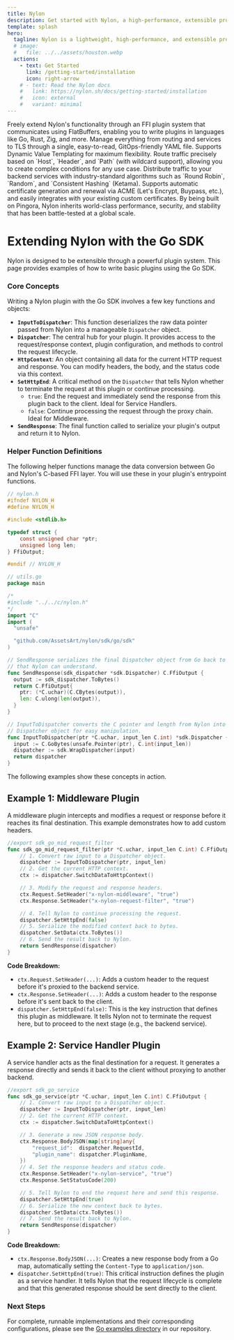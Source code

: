 ```yaml
---
title: Nylon
description: Get started with Nylon, a high-performance, extensible proxy server.
template: splash
hero:
  tagline: Nylon is a lightweight, high-performance, and extensible proxy server built on top of the robust Cloudflare Pingora framework. Designed for modern infrastructure.
  # image:
  #   file: ../../assets/houston.webp
  actions:
    - text: Get Started
      link: /getting-started/installation
      icon: right-arrow
    # - text: Read the Nylon docs
    #   link: https://nylon.sh/docs/getting-started/installation
    #   icon: external
    #   variant: minimal
---
```


<div class="lp-cta-card">
  <Card title="Install Nylon" icon="rocket">
    <InstallBlock />
  </Card>
</div>

<CardGrid>
  <Card title="Flexible Plugin System" icon="puzzle">
    Freely extend Nylon's functionality through an FFI plugin system that communicates using FlatBuffers, enabling you to write plugins in languages like Go, Rust, Zig, and more.
  </Card>
  <Card title="Declarative Configuration" icon="document">
    Manage everything from routing and services to TLS through a single, easy-to-read, GitOps-friendly YAML file. Supports Dynamic Value Templating for maximum flexibility.
  </Card>
  <Card title="Advanced Routing" icon="seti:pipeline">
    Route traffic precisely based on `Host`, `Header`, and `Path` (with wildcard support), allowing you to create complex conditions for any use case.
  </Card>
  <Card title="Load Balancing" icon="seti:puppet">
    Distribute traffic to your backend services with industry-standard algorithms such as `Round Robin`, `Random`, and `Consistent Hashing` (Ketama).
  </Card>
  <Card title="Automatic TLS Management" icon="seti:lock">
    Supports automatic certificate generation and renewal via ACME (Let's Encrypt, Buypass, etc.), and easily integrates with your existing custom certificates.
  </Card>
  <Card title="Built on Pingora" icon="cloudflare">
    By being built on Pingora, Nylon inherits world-class performance, security, and stability that has been battle-tested at a global scale.
  </Card>
</CardGrid>

# Extending Nylon with the Go SDK

Nylon is designed to be extensible through a powerful plugin system. This page provides examples of how to write basic plugins using the Go SDK.

### Core Concepts

Writing a Nylon plugin with the Go SDK involves a few key functions and objects:

* **`InputToDispatcher`**: This function deserializes the raw data pointer passed from Nylon into a manageable `Dispatcher` object.
* **`Dispatcher`**: The central hub for your plugin. It provides access to the request/response context, plugin configuration, and methods to control the request lifecycle.
* **`HttpContext`**: An object containing all data for the current HTTP request and response. You can modify headers, the body, and the status code via this context.
* **`SetHttpEnd`**: A critical method on the `Dispatcher` that tells Nylon whether to terminate the request at this plugin or continue processing.
    * `true`: End the request and immediately send the response from this plugin back to the client. Ideal for Service Handlers.
    * `false`: Continue processing the request through the proxy chain. Ideal for Middleware.
* **`SendResponse`**: The final function called to serialize your plugin's output and return it to Nylon.

### Helper Function Definitions

The following helper functions manage the data conversion between Go and Nylon's C-based FFI layer. You will use these in your plugin's entrypoint functions.

```C
// nylon.h
#ifndef NYLON_H
#define NYLON_H

#include <stdlib.h>

typedef struct {
    const unsigned char *ptr;
    unsigned long len;
} FfiOutput;

#endif // NYLON_H
```

```go
// utils.go
package main

/*
#include "../../c/nylon.h"
*/
import "C"
import (
  "unsafe"

  "github.com/AssetsArt/nylon/sdk/go/sdk"
)

// SendResponse serializes the final Dispatcher object from Go back to a C pointer
// that Nylon can understand.
func SendResponse(sdk_dispatcher *sdk.Dispatcher) C.FfiOutput {
  output := sdk_dispatcher.ToBytes()
  return C.FfiOutput{
    ptr: (*C.uchar)(C.CBytes(output)),
    len: C.ulong(len(output)),
  }
}

// InputToDispatcher converts the C pointer and length from Nylon into a Go-native
// Dispatcher object for easy manipulation.
func InputToDispatcher(ptr *C.uchar, input_len C.int) *sdk.Dispatcher {
  input := C.GoBytes(unsafe.Pointer(ptr), C.int(input_len))
  dispatcher := sdk.WrapDispatcher(input)
  return dispatcher
}
```

The following examples show these concepts in action.

## Example 1: Middleware Plugin

A middleware plugin intercepts and modifies a request or response before it reaches its final destination. This example demonstrates how to add custom headers.

```go
//export sdk_go_mid_request_filter
func sdk_go_mid_request_filter(ptr *C.uchar, input_len C.int) C.FfiOutput {
    // 1. Convert raw input to a Dispatcher object.
    dispatcher := InputToDispatcher(ptr, input_len)
    // 2. Get the current HTTP context.
    ctx := dispatcher.SwitchDataToHttpContext()

    // 3. Modify the request and response headers.
    ctx.Request.SetHeader("x-nylon-middleware", "true")
    ctx.Response.SetHeader("x-nylon-request-filter", "true")

    // 4. Tell Nylon to continue processing the request.
    dispatcher.SetHttpEnd(false)
    // 5. Serialize the modified context back to bytes.
    dispatcher.SetData(ctx.ToBytes())
    // 6. Send the result back to Nylon.
    return SendResponse(dispatcher)
}
````

**Code Breakdown:**

  * `ctx.Request.SetHeader(...)`: Adds a custom header to the request before it's proxied to the backend service.
  * `ctx.Response.SetHeader(...)`: Adds a custom header to the response before it's sent back to the client.
  * `dispatcher.SetHttpEnd(false)`: This is the key instruction that defines this plugin as middleware. It tells Nylon not to terminate the request here, but to proceed to the next stage (e.g., the backend service).

## Example 2: Service Handler Plugin

A service handler acts as the final destination for a request. It generates a response directly and sends it back to the client without proxying to another backend.

```go
//export sdk_go_service
func sdk_go_service(ptr *C.uchar, input_len C.int) C.FfiOutput {
    // 1. Convert raw input to a Dispatcher object.
    dispatcher := InputToDispatcher(ptr, input_len)
    // 2. Get the current HTTP context.
    ctx := dispatcher.SwitchDataToHttpContext()

    // 3. Generate a new JSON response body.
    ctx.Response.BodyJSON(map[string]any{
        "request_id":  dispatcher.RequestId,
        "plugin_name": dispatcher.PluginName,
    })
    // 4. Set the response headers and status code.
    ctx.Response.SetHeader("x-nylon-service", "true")
    ctx.Response.SetStatusCode(200)

    // 5. Tell Nylon to end the request here and send this response.
    dispatcher.SetHttpEnd(true)
    // 6. Serialize the new context back to bytes.
    dispatcher.SetData(ctx.ToBytes())
    // 7. Send the result back to Nylon.
    return SendResponse(dispatcher)
}
```

**Code Breakdown:**

  * `ctx.Response.BodyJSON(...)`: Creates a new response body from a Go map, automatically setting the `Content-Type` to `application/json`.
  * `dispatcher.SetHttpEnd(true)`: This critical instruction defines the plugin as a service handler. It tells Nylon that the request lifecycle is complete and that this generated response should be sent directly to the client.

### Next Steps

For complete, runnable implementations and their corresponding configurations, please see the [Go examples directory](https://github.com/AssetsArt/nylon/tree/main/examples/go) in our repository.